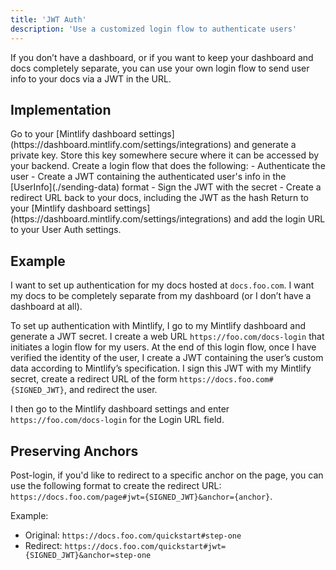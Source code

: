 ```yaml
---
title: 'JWT Auth'
description: 'Use a customized login flow to authenticate users'
---
```


If you don’t have a dashboard, or if you want to keep your dashboard and docs completely separate, you can use your own login flow to send user info to your docs via a JWT in the URL.

## Implementation

<Steps>
  <Step title="Generate a private key">
    Go to your [Mintlify dashboard settings](https://dashboard.mintlify.com/settings/integrations) and generate a private key. Store this key somewhere secure where it can be accessed by your backend.
  </Step>
  <Step title="Create a login flow">
    Create a login flow that does the following:
    - Authenticate the user
    - Create a JWT containing the authenticated user's info in the [UserInfo](./sending-data) format
    - Sign the JWT with the secret
    - Create a redirect URL back to your docs, including the JWT as the hash
  </Step>
  <Step title="Configure your User Auth settings">
    Return to your [Mintlify dashboard settings](https://dashboard.mintlify.com/settings/integrations) and add the login URL to your User Auth settings.
  </Step>
</Steps>

## Example

I want to set up authentication for my docs hosted at `docs.foo.com`. I want my docs to be completely separate from my dashboard (or I don’t have a dashboard at all).

To set up authentication with Mintlify, I go to my Mintlify dashboard and generate a JWT secret. I create a web URL `https://foo.com/docs-login` that initiates a login flow for my users. At the end of this login flow, once I have verified the identity of the user, I create a JWT containing the user’s custom data according to Mintlify’s specification. I sign this JWT with my Mintlify secret, create a redirect URL of the form `https://docs.foo.com#{SIGNED_JWT}`, and redirect the user.

I then go to the Mintlify dashboard settings and enter `https://foo.com/docs-login` for the Login URL field.

## Preserving Anchors

Post-login, if you'd like to redirect to a specific anchor on the page, you can use the following format to create the redirect URL: `https://docs.foo.com/page#jwt={SIGNED_JWT}&anchor={anchor}`.

Example:

- Original: `https://docs.foo.com/quickstart#step-one`
- Redirect: `https://docs.foo.com/quickstart#jwt={SIGNED_JWT}&anchor=step-one`
